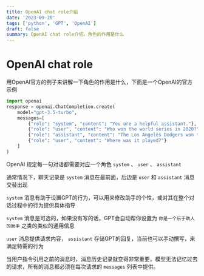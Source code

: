 ```yaml
---
title: OpenAI chat role介绍
date: '2023-09-20'
tags: ['python', 'GPT', 'OpenAI']
draft: false
summary: OpenAI chat role介绍，角色的作用是什么
---
```



# OpenAI chat role

用OpenAI官方的例子来讲解一下角色的作用是什么，下面是一个OpenAI的官方示例

```python
import openai
response = openai.ChatCompletion.create(
    model="gpt-3.5-turbo",
    messages=[
        {"role": "system", "content": "You are a helpful assistant."},
        {"role": "user", "content": "Who won the world series in 2020?"},
        {"role": "assistant", "content": "The Los Angeles Dodgers won the World Series in 2020."},
        {"role": "user", "content": "Where was it played?"}
    ]
)
```

OpenAI 规定每一句对话都需要对应一个角色 `system` 、 `user` 、 `assistant`

通常情况下，聊天记录是 `system` 消息在最前面，后边是 `user`  和 `assistant` 消息交替出现

`system` 消息有助于设置GPT的行为，可以用来修改助手的个性，或对其在整个对话过程中的行为提供具体指导

`system` 消息是可选的，如果没有写的话，GPT会自动帮你设置为 `你是一个乐于助人的助手` 之类的类似的通用信息

`user` 消息提供请求内容， `assistant` 存储GPT的回复，当前也可以手动撰写，来满足特需的行为

当用户指令引用之前的消息时，消息历史记录就变得非常重要，模型无法记忆过去的请求，所有的消息都必须在每次请求的 `messages` 列表中提供。
